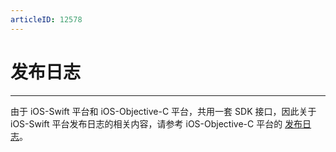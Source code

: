 ```yaml
---
articleID: 12578
---
```

<style>
.hthree{
    margin: 24px 0 20px !important;
    font-size: 16px !important;
    color: #232427 !important;
    font-weight: 600 !important;
    line-height: 1 !important;
    font-family: "PingFangSC-Medium";
}

</style>

# 发布日志

- - -

<!-- Zego-Split-Line Do Not Remove Me -->

<div class="mk-warning">


由于 iOS-Swift 平台和 iOS-Objective-C 平台，共用一套 SDK 接口，因此关于 iOS-Swift 平台发布日志的相关内容，请参考 iOS-Objective-C 平台的 [发布日志](#12579)。  
</div>
